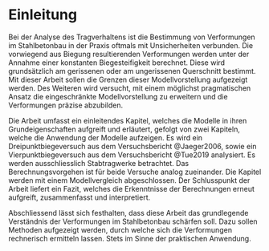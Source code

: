 # Einleitung 

Bei der Analyse des Tragverhaltens ist die Bestimmung von Verformungen im Stahlbetonbau in der Praxis oftmals mit Unsicherheiten verbunden. Die vorwiegend aus Biegung resultierenden Verformungen werden unter der Annahme einer konstanten Biegesteifigkeit berechnet. Diese wird grundsätzlich am gerissenen oder am ungerissenen Querschnitt bestimmt. Mit dieser Arbeit sollen die Grenzen dieser Modellvorstellung aufgezeigt werden. Des Weiteren wird versucht, mit einem möglichst pragmatischen Ansatz die eingeschränkte Modellvorstellung zu erweitern und die Verformungen präzise abzubilden. 

Die Arbeit umfasst ein einleitendes Kapitel, welches die Modelle in ihren Grundeigenschaften aufgreift und erläutert, gefolgt von zwei Kapiteln, welche die Anwendung der Modelle aufzeigen. Es wird ein Dreipunktbiegeversuch aus dem Versuchsbericht @Jaeger2006, sowie ein Vierpunktbiegeversuch aus dem Versuchsbericht @Tue2019 analysiert. Es werden ausschliesslich Stabtragwerke betrachtet. Das Berechnungsvorgehen ist für beide Versuche analog zueinander. Die Kapitel werden mit einem Modellvergleich abgeschlossen. Der Schlusspunkt der Arbeit liefert ein Fazit, welches die Erkenntnisse der Berechnungen erneut aufgreift, zusammenfasst und interpretiert.

Abschliessend lässt sich festhalten, dass diese Arbeit das grundlegende Verständnis der Verformungen im Stahlbetonbau schärfen soll. Dazu sollen Methoden aufgezeigt werden, durch welche sich die Verformungen rechnerisch ermitteln lassen. Stets im Sinne der praktischen Anwendung.